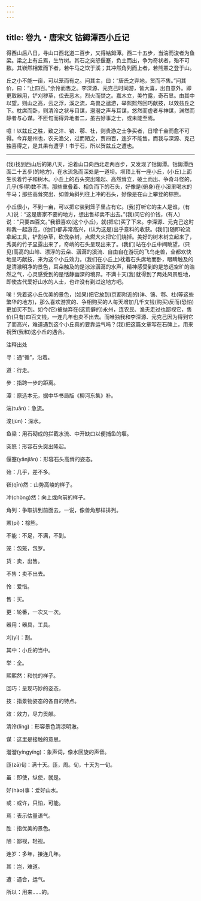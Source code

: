 ```yaml
---
---
---
```

title: 卷九・唐宋文 钴鉧潭西小丘记
---

得西山后八日，寻山口西北道二百步，又得钴鉧潭。西二十五步，当湍而浚者为鱼梁。梁之上有丘焉，生竹树。其石之突怒偃蹇，负土而出，争为奇状者，殆不可数。其嵚然相累而下者，若牛马之饮于溪；其冲然角列而上者，若熊罴之登于山。

丘之小不能一亩，可以笼而有之。问其主，曰：“唐氏之弃地，货而不售。”问其价，曰：“止四百。”余怜而售之。李深源、元克己时同游，皆大喜，出自意外。即更取器用，铲刈秽草，伐去恶木，烈火而焚之。嘉木立，美竹露，奇石显。由其中以望，则山之高，云之浮，溪之流，鸟兽之遨游，举熙熙然回巧献技，以效兹丘之下。枕席而卧，则清泠之状与目谋，瀯瀯之声与耳谋，悠然而虚者与神谋，渊然而静者与心谋。不匝旬而得异地者二，虽古好事之士，或未能至焉。

噫！以兹丘之胜，致之沣、镐、鄠、杜，则贵游之士争买者，日增千金而愈不可得。今弃是州也，农夫渔父，过而陋之，贾四百，连岁不能售。而我与深源、克己独喜得之，是其果有遭乎！书于石，所以贺兹丘之遭也。

----------------

(我)找到西山后的第八天，沿着山口向西北走两百步，又发现了钴鉧潭。钴鉧潭西面二十五步(的地方)，在水流急而深处是一道坝。坝顶上有一座小丘，(小丘)上面生长着竹子和树木。小丘上的石头突出隆起、高然耸立，破土而出、争奇斗怪的，几乎(多得)数不清。那些重叠着、相负而下的石头，好像是(俯身)在小溪里喝水的牛马；那些高耸突出、如兽角斜列往上冲的石头，好像是在山上攀登的棕熊。

小丘很小，不到一亩，可以把它装到笼子里占有它。(我)打听它的主人是谁，(有人)说：“这是唐家不要的地方，想出售却卖不出去。”(我)问它的价钱，(有人)说：“只要四百文。”我很喜欢(这个小丘)，就(把它)买了下来。李深源、元克己这时和我一起游览，(他们)都非常高兴，(认为这是)出乎意料的收获。(我们)随即轮流拿起工具，铲割杂草，砍伐杂树，点燃大火把它们烧掉。美好的树木树立起来了，秀美的竹子显露出来了，奇峭的石头呈现出来了。(我们)站在小丘中间眺望，(只见)高高的山岭、漂浮的云朵、潺潺的溪流、自由自在游玩的飞鸟走兽，全都欢快地呈巧献技，来为这个小丘效力。(我们在小丘上)枕着石头席地而卧，眼睛触及的是清澈明净的景色，耳朵触及的是淙淙潺潺的水声，精神感受到的是悠远空旷的浩然之气，心灵感受到的是恬静幽深的境界。不满十天(我)就得到了两处风景胜地，即使古代爱好山水的人士，也许没有到过这地方吧。

唉！凭着这小丘优美的景色，(如果)把它放到(京都附近的)沣、镐、鄠、杜(等这些繁华的地方)，那么喜欢游赏的、争相购买的人每天增加几千文钱(购买)反而(恐怕)更加买不到。如今(它)被抛弃在(这荒僻的)永州，连农民、渔夫走过也鄙视它，售价(只有)四百文钱，一连几年也卖不出去。而唯独我和李深源、元克己因为得到它了而高兴，难道遇到这个小丘真的要靠运气吗？(我)把这篇文章写在石碑上，用来祝贺(我和)这小丘的遇合。

注释出处

寻：通“循”，沿着。

道：行走。

步：指跨一步的距离。

潭：原选本无，据中华书局版《柳河东集》补。

湍(tuān)：急流。

浚(jùn)：深水。

鱼梁：用石砌成的拦截水流、中开缺口以便捕鱼的堰。

突怒：形容石头突出隆起。

偃蹇(yǎnjiǎn)：形容石头高耸的姿态。

殆：几乎，差不多。

嵚(qīn)然：山势高峻的样子。

冲(chòng)然：向上或向前的样子。

角列：争取排到前面去，一说，像兽角那样排列。

罴(pí)：棕熊。

不能：不足，不满，不到。

笼：包笼，包罗。

货：卖，出售。

不售：卖不出去。

怜：爱惜。

售：买。

更：轮番，一次又一次。

器用：器具，工具。

刈(yì)：割。

其中：小丘的当中。

举：全。

熙熙然：和悦的样子。

回巧：呈现巧妙的姿态，

技：指景物姿态的各自的特点。

效：效力，尽力贡献。

清泠(líng)：形容景色清凉明澈。

谋：这里是接触的意思。

瀯瀯(yíngyíng)：象声词，像水回旋的声音。

匝(zā)旬：满十天。匝，周。旬，十天为一旬。

虽：即使，纵使，就是。

好(hào)事：爱好山水。

或：或许，只怕，可能。

焉：表示估量语气。

胜：指优美的景色。

陋：鄙视，轻视。

连岁：多年，接连几年。

其：岂，难道。

遭：遇合，运气。

所以：用来……的。

